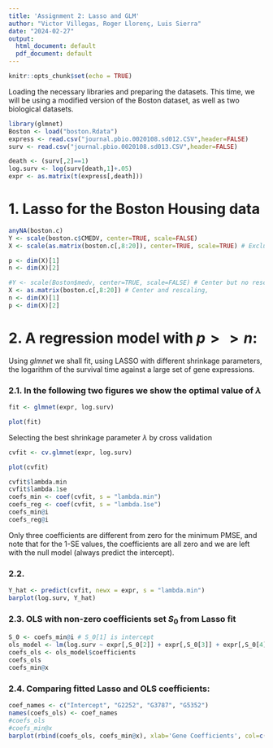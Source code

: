 ```yaml
---
title: 'Assignment 2: Lasso and GLM'
author: "Victor Villegas, Roger Llorenç, Luis Sierra"
date: "2024-02-27"
output:
  html_document: default
  pdf_document: default
---
```


```r
knitr::opts_chunk$set(echo = TRUE)
```

Loading the necessary libraries and preparing the datasets. This time, we will be using a modified version of the Boston dataset, as well as two biological datasets.

```r
library(glmnet)
Boston <- load("boston.Rdata")
express <- read.csv("journal.pbio.0020108.sd012.CSV",header=FALSE)
surv <- read.csv("journal.pbio.0020108.sd013.CSV",header=FALSE)

death <- (surv[,2]==1)
log.surv <- log(surv[death,1]+.05)
expr <- as.matrix(t(express[,death]))
```

# 1. Lasso for the Boston Housing data

```r
anyNA(boston.c)
Y <- scale(boston.c$CMEDV, center=TRUE, scale=FALSE)
X <- scale(as.matrix(boston.c[,8:20]), center=TRUE, scale=TRUE) # Exclude response variable

p <- dim(X)[1]
n <- dim(X)[2]
```

```r
#Y <- scale(Boston$medv, center=TRUE, scale=FALSE) # Center but no rescaling on the response
X <- as.matrix(boston.c[,8:20]) # Center and rescaling,
n <- dim(X)[1]
p <- dim(X)[2]
```

# 2. A regression model with $p>>n$:

Using *glmnet* we shall fit, using LASSO with different shrinkage parameters, the logarithm of the survival time against a large set of gene expressions.

### 2.1. In the following two figures we show the optimal value of $\lambda$

```r
fit <- glmnet(expr, log.surv)
```

```r
plot(fit)
```

Selecting the best shrinkage parameter $\lambda$ by cross validation

```r
cvfit <- cv.glmnet(expr, log.surv)
```

```r
plot(cvfit)
```

```r
cvfit$lambda.min
cvfit$lambda.1se
coefs_min <- coef(cvfit, s = "lambda.min")
coefs_reg <- coef(cvfit, s = "lambda.1se")
coefs_min@i
coefs_reg@i
```

Only three coefficients are different from zero for the minimum PMSE, and note that for the 1-SE values, the coefficients are all zero and we are left with the null model (always predict the intercept).

### 2.2.

```r
Y_hat <- predict(cvfit, newx = expr, s = "lambda.min")
barplot(log.surv, Y_hat)
```

### 2.3. OLS with non-zero coefficients set $S_0$ from Lasso fit

```r
S_0 <- coefs_min@i # S_0[1] is intercept
ols_model <- lm(log.surv ~ expr[,S_0[2]] + expr[,S_0[3]] + expr[,S_0[4]])
coefs_ols <- ols_model$coefficients
coefs_ols
coefs_min@x
```

### 2.4. Comparing fitted Lasso and OLS coefficients:

```r
coef_names <- c("Intercept", "G2252", "G3787", "G5352")
names(coefs_ols) <- coef_names
#coefs_ols
#coefs_min@x
barplot(rbind(coefs_ols, coefs_min@x), xlab='Gene Coefficients', col=c("darkblue","red"), beside=TRUE)
```


